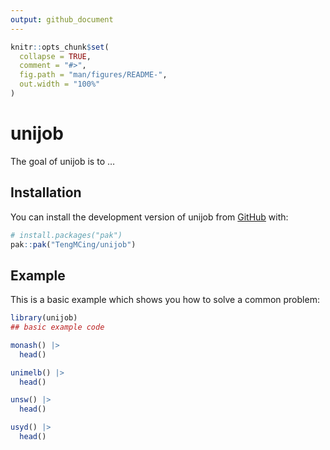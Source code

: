 ```yaml
---
output: github_document
---
```


<!-- README.md is generated from README.Rmd. Please edit that file -->

```r
knitr::opts_chunk$set(
  collapse = TRUE,
  comment = "#>",
  fig.path = "man/figures/README-",
  out.width = "100%"
)
```

# unijob

<!-- badges: start -->
<!-- badges: end -->

The goal of unijob is to ...

## Installation

You can install the development version of unijob from [GitHub](https://github.com/) with:

``` r
# install.packages("pak")
pak::pak("TengMCing/unijob")
```

## Example

This is a basic example which shows you how to solve a common problem:

```r
library(unijob)
## basic example code
```

```r
monash() |>
  head()
```

```r
unimelb() |>
  head()
```

```r
unsw() |>
  head()
```

```r
usyd() |>
  head()
```

